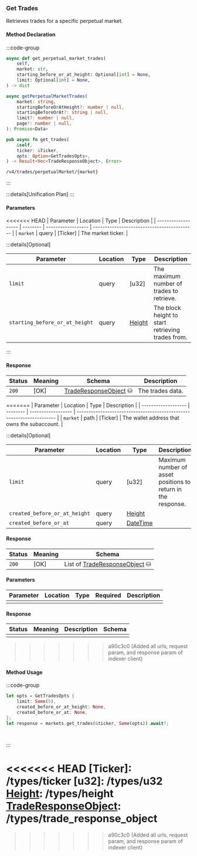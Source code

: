 ### Get Trades

Retrieves trades for a specific perpetual market.

#### Method Declaration

:::code-group

```python [Python]
async def get_perpetual_market_trades(
    self,
    market: str,
    starting_before_or_at_height: Optional[int] = None,
    limit: Optional[int] = None,
) -> dict
```

```typescript [TypeScript]
async getPerpetualMarketTrades(
    market: string,
    startingBeforeOrAtHeight?: number | null,
    startingBeforeOrAt?: string | null,
    limit?: number | null,
    page?: number | null,
): Promise<Data>
```

```rust [Rust]
pub async fn get_trades(
    &self,
    ticker: &Ticker,
    opts: Option<GetTradesOpts>,
) -> Result<Vec<TradeResponseObject>, Error>
```

```url [API]
/v4/trades/perpetualMarket/{market}
```

:::

:::details[Unification Plan]
:::

#### Parameters

<<<<<<< HEAD
| Parameter           | Location | Type               | Description                                 |
| ------------------- | -------- | ------------------ | ------------------------------------------- |
| `market`            | query    | [Ticker]           | The market ticker.                          |

:::details[Optional]

| Parameter                      | Location | Type                      | Description                                                  |
| ------------------------------ | -------- | ------------------------- | ------------------------------------------------------------ |
| `limit`                        | query    | [u32]                     | The maximum number of trades to retrieve. |
| `starting_before_or_at_height` | query    | [Height]                  | The block height to start retrieving trades from. |

:::

#### Response

| Status | Meaning     | Schema                  | Description      |
| ------ | ----------- | ----------------------- | ---------------- |
| `200`  | [OK]        | [TradeResponseObject] ⛁ | The trades data. |
=======
| Parameter           | Location | Type               | Description                                                           |
| ------------------- | -------- | ------------------ | --------------------------------------------------------------------- |
| `market`           | path    | [Ticker]          | The wallet address that owns the subaccount.                          |

:::details[Optional]

| Parameter                     | Location | Type                      | Description                                                  |
| ----------------------------- | -------- | ------------------------- | ------------------------------------------------------------ |
| `limit`                       | query    | [u32]                     | Maximum number of asset positions to return in the response. |
| `created_before_or_at_height` | query | [Height] | |
| `created_before_or_at`    | query | [DateTime] | |

#### Response

| Status | Meaning     | Schema                          |
| ------ | ----------- | ------------------------------- |
| `200`  | [OK]        | List of [TradeResponseObject] ⛁ |

#### Parameters

| Parameter | Location | Type  | Required | Description |
| --------- | -------- | ----- | -------- | ----------- |
|           |          |       |          |             |

#### Response

| Status | Meaning | Description | Schema |
| ------ | ------- | ----------- | ------ |
|        |         |             |        |
>>>>>>> a90c3c0 (Added all urls, request param, and response param of indexer client)

#### Method Usage

:::code-group

```rust [Rust]
let opts = GetTradesOpts {
    limit: Some(5),
    created_before_or_at_height: None,
    created_before_or_at: None,
};
let response = markets.get_trades(&ticker, Some(opts)).await?;
```

```python [Python]

```

```typescript [TypeScript]

```

:::

<<<<<<< HEAD
[Ticker]: /types/ticker
[u32]: /types/u32
[Height]: /types/height
[TradeResponseObject]: /types/trade_response_object
=======
[Height]: /types/height
[DateTime]: /types/date_time
[TradeResponseObject]: /types/trade_response_object
>>>>>>> a90c3c0 (Added all urls, request param, and response param of indexer client)
